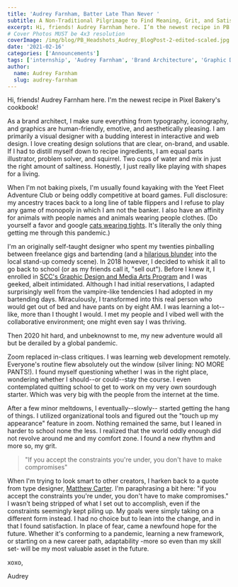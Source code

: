 ```yaml
---
title: 'Audrey Farnham, Batter Late Than Never '
subtitle: A Non-Traditional Pilgrimage to Find Meaning, Grit, and Satisfaction
excerpt: Hi, friends! Audrey Farnham here. I’m the newest recipe in PB's cookbook! I'm currently a graphic design student at Southeast Community college.
# Cover Photos MUST be 4x3 resolution
coverImage: /img/blog/PB_Headshots_Audrey_BlogPost-2-edited-scaled.jpg
date: '2021-02-16'
categories: ['Announcements']
tags: ['internship', 'Audrey Farnham', 'Brand Architecture', 'Graphic Designer', 'New Hire']
author:
  name: Audrey Farnham
  slug: audrey-farnham
---
```


Hi, friends! Audrey Farnham here. I'm the newest recipe in Pixel Bakery's cookbook!

As a brand architect, I make sure everything from typography, iconography, and graphics are human-friendly, emotive, and aesthetically pleasing. I am primarily a visual designer with a budding interest in interactive and web design. I love creating design solutions that are clear, on-brand, and usable. If I had to distill myself down to recipe ingredients, I am equal parts illustrator, problem solver, and squirrel. Two cups of water and mix in just the right amount of saltiness. Honestly, I just really like playing with shapes for a living.

When I'm not baking pixels, I'm usually found kayaking with the Yeet Fleet Adventure Club or being oddly competitive at board games. Full disclosure: my ancestry traces back to a long line of table flippers and I refuse to play any game of monopoly in which I am not the banker. I also have an affinity for animals with people names and animals wearing people clothes. (Do yourself a favor and google [cats wearing tights](https://www.google.com/search?q=cats+wearing+tights&source=lnms&tbm=isch). It's literally the only thing getting me through this pandemic.)

I'm an originally self-taught designer who spent my twenties pinballing between freelance gigs and bartending (and a [hilarious blunder](https://www.dailynebraskan.com/culture/local-comedian-loses-bet-embraces-newfound-passion/article_1886c922-6a5a-11e6-9414-07f73f45a9ae.html) into the local stand-up comedy scene). In 2018 however, I decided to whisk it all to go back to school (or as my friends call it, "sell out"). Before I knew it, I enrolled in [SCC's Graphic Design and Media Arts Program](https://www.southeast.edu/graphicdesignmediaarts/) and I was geeked, albeit intimidated. Although I had initial reservations, I adapted surprisingly well from the vampire-like tendencies I had adopted in my bartending days. Miraculously, I transformed into this real person who would get out of bed and have pants on by eight AM. I was learning a lot--like, more than I thought I would. I met my people and I vibed well with the collaborative environment; one might even say I was thriving.

Then 2020 hit hard, and unbeknownst to me, my new adventure would all but be derailed by a global pandemic.

Zoom replaced in-class critiques. I was learning web development remotely. Everyone's routine flew absolutely out the window (silver lining: NO MORE PANTS!). I found myself questioning whether I was in the right place, wondering whether I should--or could--stay the course. I even contemplated quitting school to get to work on my very own sourdough starter. Which was very big with the people from the internet at the time.

After a few minor meltdowns, I eventually--slowly-- started getting the hang of things. I utilized organizational tools and figured out the "touch up my appearance" feature in zoom. Nothing remained the same, but I leaned in harder to school none the less. I realized that the world oddly enough did not revolve around me and my comfort zone. I found a new rhythm and more so, my grit.

> "If you accept the constraints you're under, you don't have to make compromises"

When I'm trying to look smart to other creators, I harken back to a quote from type designer, [Matthew Carter](https://en.wikipedia.org/wiki/Matthew_Carter). I'm paraphrasing a bit here: "if you accept the constraints you're under, you don't have to make compromises." I wasn't being stripped of what I set out to accomplish, even if the constraints seemingly kept piling up. My goals were simply taking on a different form instead. I had no choice but to lean into the change, and in that I found satisfaction. In place of fear, came a newfound hope for the future. Whether it's conforming to a pandemic, learning a new framework, or starting on a new career path, adaptability -more so even than my skill set- will be my most valuable asset in the future.

xoxo,

Audrey
